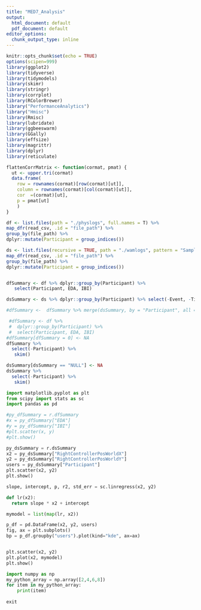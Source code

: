 ---
title: "MED7_Analysis"
output: 
  html_document: default
  pdf_document: default
editor_options:
  chunk_output_type: inline
---

```{r setup, include=FALSE}
knitr::opts_chunk$set(echo = TRUE)
options(scipen=999)
library(ggplot2)
library(tidyverse)
library(tidymodels)
library(skimr)
library(stringr)
library(corrplot)
library(RColorBrewer)
library("PerformanceAnalytics")
library("Hmisc")
library(Rmisc)
library(lubridate)
library(ggbeeswarm)
library(GGally)
library(effsize)
library(magrittr)
library(dplyr)
library(reticulate)

flattenCorrMatrix <- function(cormat, pmat) {
  ut <- upper.tri(cormat)
  data.frame(
    row = rownames(cormat)[row(cormat)[ut]],
    column = rownames(cormat)[col(cormat)[ut]],
    cor  =(cormat)[ut],
    p = pmat[ut]
    )
}
```

```{r logData, echo=FALSE,message=F, warning=F,results='hide'}
df <- list.files(path = "./physlogs", full.names = T) %>%
map_dfr(read_csv, .id = "file_path") %>%
group_by(file_path) %>%
dplyr::mutate(Participant = group_indices())

ds <- list.files(recursive = TRUE, path = "./wamlogs", pattern = "Sample.csv",full.names = T) %>%
map_dfr(read_csv, .id = "file_path") %>%
group_by(file_path) %>%
dplyr::mutate(Participant = group_indices())


dfSummary <- df %>% dplyr::group_by(Participant) %>%
   select(Participant, EDA, IBI) 

dsSummary <- ds %>% dplyr::group_by(Participant) %>% select(-Event, -Timestamp, -Framecount, -SessionID, -Email, -file_path)

#dfSummary <-  dfSummary %>% merge(dsSummary, by = "Participant", all = T)


```

```{r Overview}
 #dfSummary <- df %>%
 #  dplyr::group_by(Participant) %>%
 #  select(Participant, EDA, IBI)
#dfSummary[dfSummary = 0] <- NA
dfSummary %>%
  select(-Participant) %>%
   skim()

dsSummary[dsSummary == "NULL"] <- NA
dsSummary %>%
  select(-Participant) %>%
   skim()

```


```{python}
import matplotlib.pyplot as plt
from scipy import stats as sc
import pandas as pd

#py_dfSummary = r.dfSummary
#x = py_dfSummary["EDA"]
#y = py_dfSummary["IBI"]
#plt.scatter(x, y)
#plt.show()

py_dsSummary = r.dsSummary
x2 = py_dsSummary["RightControllerPosWorldX"]
y2 = py_dsSummary["RightControllerPosWorldY"]
users = py_dsSummary["Participant"]
plt.scatter(x2, y2)
plt.show()

slope, intercept, p, r2, std_err = sc.linregress(x2, y2)

def lr(x2):
  return slope * x2 + intercept

mymodel = list(map(lr, x2))

p_df = pd.DataFrame(x2, y2, users)
fig, ax = plt.subplots()
bp = p_df.groupby("users").plot(kind="kde", ax=ax)


plt.scatter(x2, y2)
plt.plot(x2, mymodel)
plt.show()

```

```{python}
import numpy as np
my_python_array = np.array([2,4,6,8])
for item in my_python_array:
    print(item)
    
exit
```

